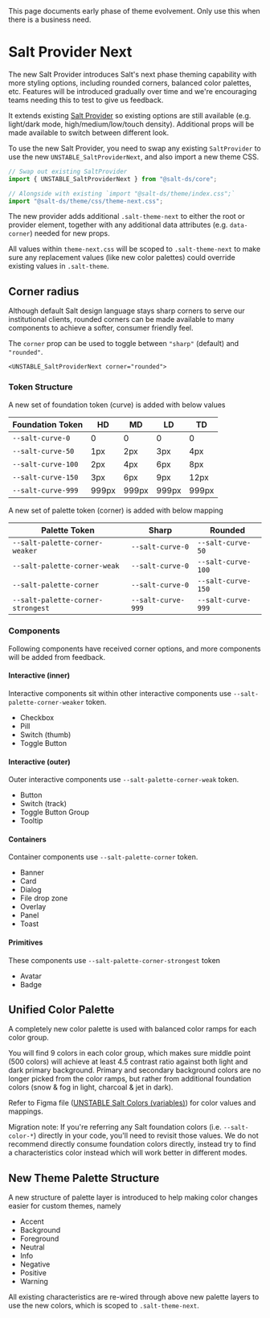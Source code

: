 
<Meta title="Experimental/Theme Next" />

<Banner>
  <BannerContent>
    This page documents early phase of theme evolvement. Only use this when
    there is a business need.
  </BannerContent>
</Banner>

# Salt Provider Next

The new Salt Provider introduces Salt's next phase theming capability with more styling options, including
rounded corners, balanced color palettes, etc. Features will be introduced gradually over time and we're
encouraging teams needing this to test to give us feedback.

It extends existing [Salt Provider](/?path=/docs/documentation-core-salt-provider--docs) so existing options
are still available (e.g. light/dark mode, high/medium/low/touch density). Additional props will be made available
to switch between different look.

To use the new Salt Provider, you need to swap any existing `SaltProvider` to use the new `UNSTABLE_SaltProviderNext`,
and also import a new theme CSS.

```js static
// Swap out existing SaltProvider
import { UNSTABLE_SaltProviderNext } from "@salt-ds/core";
```

```js static
// Alongside with existing `import "@salt-ds/theme/index.css";`
import "@salt-ds/theme/css/theme-next.css";
```

The new provider adds additional `.salt-theme-next` to either the root or provider element, together with
any additional data attributes (e.g. `data-corner`) needed for new props.

All values within `theme-next.css` will be scoped to `.salt-theme-next` to make sure any replacement values
(like new color palettes) could override existing values in `.salt-theme`.

## Corner radius

Although default Salt design language stays sharp corners to serve our institutional clients,
rounded corners can be made available to many components to achieve a softer, consumer friendly feel.

The `corner` prop can be used to toggle between `"sharp"` (default) and `"rounded"`.

```tsx
<UNSTABLE_SaltProviderNext corner="rounded">
```

### Token Structure

A new set of foundation token (curve) is added with below values

| Foundation Token   | HD    | MD    | LD    | TD    |
| ------------------ | ----- | ----- | ----- | ----- |
| `--salt-curve-0`   | 0     | 0     | 0     | 0     |
| `--salt-curve-50`  | 1px   | 2px   | 3px   | 4px   |
| `--salt-curve-100` | 2px   | 4px   | 6px   | 8px   |
| `--salt-curve-150` | 3px   | 6px   | 9px   | 12px  |
| `--salt-curve-999` | 999px | 999px | 999px | 999px |

A new set of palette token (corner) is added with below mapping

| Palette Token                     | Sharp              | Rounded            |
| --------------------------------- | ------------------ | ------------------ |
| `--salt-palette-corner-weaker`    | `--salt-curve-0`   | `--salt-curve-50`  |
| `--salt-palette-corner-weak`      | `--salt-curve-0`   | `--salt-curve-100` |
| `--salt-palette-corner`           | `--salt-curve-0`   | `--salt-curve-150` |
| `--salt-palette-corner-strongest` | `--salt-curve-999` | `--salt-curve-999` |

### Components

Following components have received corner options, and more components will be added from feedback.

#### Interactive (inner)

Interactive components sit within other interactive components use `--salt-palette-corner-weaker` token.

- Checkbox
- Pill
- Switch (thumb)
- Toggle Button

#### Interactive (outer)

Outer interactive components use `--salt-palette-corner-weak` token.

- Button
- Switch (track)
- Toggle Button Group
- Tooltip

#### Containers

Container components use `--salt-palette-corner` token.

- Banner
- Card
- Dialog
- File drop zone
- Overlay
- Panel
- Toast

#### Primitives

These components use `--salt-palette-corner-strongest` token

- Avatar
- Badge

## Unified Color Palette

A completely new color palette is used with balanced color ramps for each color group.

You will find 9 colors in each color group, which makes sure middle point (500 colors) will achieve
at least 4.5 contrast ratio against both light and dark primary background. Primary and secondary
background colors are no longer picked from the color ramps, but rather from additional foundation
colors (snow & fog in light, charcoal & jet in dark).

Refer to Figma file ([UNSTABLE Salt Colors (variables)](<https://www.figma.com/file/e753bB0n5Adc0LCXqtvslu/UNSTABLE-Salt-Colors-(variables)?type=design&node-id=424%3A77224&mode=design&t=1snosiQ76rKnIe9d-1>))
for color values and mappings.

Migration note: If you're referring any Salt foundation colors (i.e. `--salt-color-*`) directly in your code,
you'll need to revisit those values. We do not recommend directly consume foundation colors directly, instead
try to find a characteristics color instead which will work better in different modes.

## New Theme Palette Structure

A new structure of palette layer is introduced to help making color changes easier for custom themes, namely

- Accent
- Background
- Foreground
- Neutral
- Info
- Negative
- Positive
- Warning

All existing characteristics are re-wired through above new palette layers to use the new colors,
which is scoped to `.salt-theme-next`.
